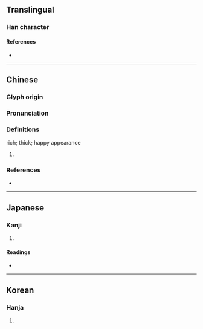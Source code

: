 {{character info}}
==Translingual==

===Han character===
{{Han char|rn=9|rad=人|as=09|sn=11|four=25263|canj=OQKA|ids=⿰亻春}}

====References====
* {{Han ref|kx=0110.010|dkj=00833|dj=0233.140|hdz=10186.080|uh=5046|ud=20550|bh=D462|bd=54370}}

----

==Chinese==
{{zh-forms}}

===Glyph origin===
{{Han etym}}

===Pronunciation===
{{zh-pron
|m=chūn
|c=ceon2
|mn=chhun
|mc=y
|oc=y
|cat=
}}

===Definitions===
{{zh-hanzi}}

rich; thick; happy appearance

# {{rfdef|zh}}

===References===
* {{R:twedu|C00205}}

----

==Japanese==

===Kanji===
{{ja-kanji|grade=|rs=人09}}

# {{rfdef|ja|sort=人09}}

====Readings====
* {{ja-readings|on=しゅん,ちゅん|kun=あつ-い, うごめ-く, と-む}}

----

==Korean==

===Hanja===
{{ko-hanja|hangeul=준|rv=Jun|mr=ch'un}}

# {{rfdef|ko|sort=人09}}